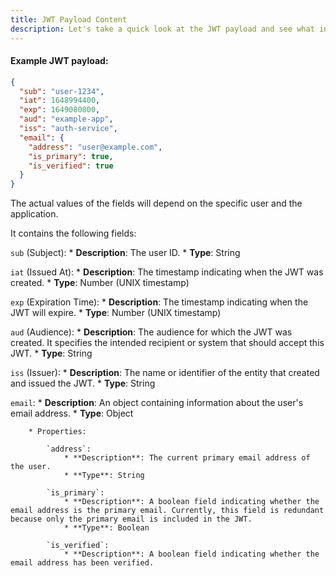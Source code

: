 ```yaml
---
title: JWT Payload Content
description: Let's take a quick look at the JWT payload and see what info it holds.
---
```


#### Example JWT payload:

```json
{
  "sub": "user-1234",
  "iat": 1648994400,
  "exp": 1649080800,
  "aud": "example-app",
  "iss": "auth-service",
  "email": {
    "address": "user@example.com",
    "is_primary": true,
    "is_verified": true
  }
}
```

<Note>
  The actual values of the fields will depend on the specific user and the
  application.
</Note>

It contains the following fields:

`sub` (Subject):
    * **Description**: The user ID.
    * **Type**: String

`iat` (Issued At):
    * **Description**: The timestamp indicating when the JWT was created.
    * **Type**: Number (UNIX timestamp)

`exp` (Expiration Time):
    * **Description**: The timestamp indicating when the JWT will expire.
    * **Type**: Number (UNIX timestamp)

`aud` (Audience):
    * **Description**: The audience for which the JWT was created. It specifies the intended recipient or system that should accept this JWT.
    * **Type**: String

`iss` (Issuer):
    * **Description**: The name or identifier of the entity that created and issued the JWT.
    * **Type**: String

`email`:
    * **Description**: An object containing information about the user's email address.
    * **Type**: Object

        * Properties:

            `address`:
                * **Description**: The current primary email address of the user.
                * **Type**: String

            `is_primary`:
                * **Description**: A boolean field indicating whether the email address is the primary email. Currently, this field is redundant because only the primary email is included in the JWT.
                * **Type**: Boolean

            `is_verified`:
                * **Description**: A boolean field indicating whether the email address has been verified.
